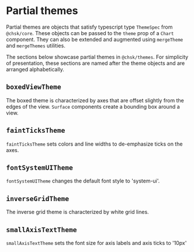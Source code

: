 
<Meta of={PartialStories} />

# Partial themes

Partial themes are objects that satisfy typescript type `ThemeSpec` from `@chsk/core`.
These objects can be passed to the `theme` prop of a `Chart` component.
They can also be extended and augmented using `mergeTheme` and `mergeThemes` utilities.

The sections below showcase partial themes in `@chsk/themes`.
For simplicity of presentation, these sections are named after the theme objects and are arranged alphabetically.

## `boxedViewTheme`

The boxed theme is characterized by axes that are offset slightly from the edges of the view.
`Surface` components create a bounding box around a view.

<Story of={PartialStories.BoxedView} />

## `faintTicksTheme`

`faintTicksTheme` sets colors and line widths to de-emphasize ticks on the axes.

<Story of={PartialStories.FaintTicks} />

## `fontSystemUITheme`

`fontSystemUITheme` changes the default font style to 'system-ui'.

<Story of={PartialStories.FontSystemUi} />

## `inverseGridTheme`

The inverse grid theme is characterized by white grid lines.

<Story of={PartialStories.InverseGrid} />

## `smallAxisTextTheme`

`smallAxisTextTheme` sets the font size for axis labels and axis ticks to '10px'

<Story of={PartialStories.SmallAxisText} />
